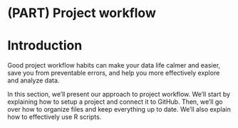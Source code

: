 
# (PART) Project workflow {-} 

# Introduction

Good project workflow habits can make your data life calmer and easier, save you from preventable errors, and help you more effectively explore and analyze data. 

In this section, we'll present our approach to project workflow. We'll start by explaining how to setup a project and connect it to GitHub. Then, we'll go over how to organize files and keep everything up to date. We'll also explain how to effectively use R scripts. 
